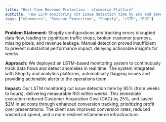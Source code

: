 ```yaml
---
title: "Real-Time Revenue Protection - eCommerce Platform"
subtitle: "How LSTM monitoring cut issue detection time by 95% and saved $2M in ad costs for a Shopify-based eCommerce platform."
tags: ["eCommerce", "Revenue Protection", "Shopify", "LSTM", "ROI"]
---
```


**Problem Statement:** Shopify configurations and tracking errors disrupted data flow, leading to significant traffic drops, broken customer journeys, missing pixels, and revenue leakage. Manual detection proved insufficient to prevent substantial performance impact, delaying actionable insights for weeks.

**Approach:** We deployed an LSTM-based monitoring system to continuously track data flows and detect anomalies in real time. The system integrated with Shopify and analytics platforms, automatically flagging issues and providing actionable alerts to the operations team.

**Impact:** Our LSTM monitoring cut issue detection time by 95% (from weeks to hours), delivering measurable ROI within weeks. This immediate execution reduced Customer Acquisition Cost (CAC) by 25%, and saved $2M in ad costs through enhanced conversion tracking, prioritizing profit over presentations. The client saw improved conversion rates, reduced wasted ad spend, and a more resilient eCommerce infrastructure.